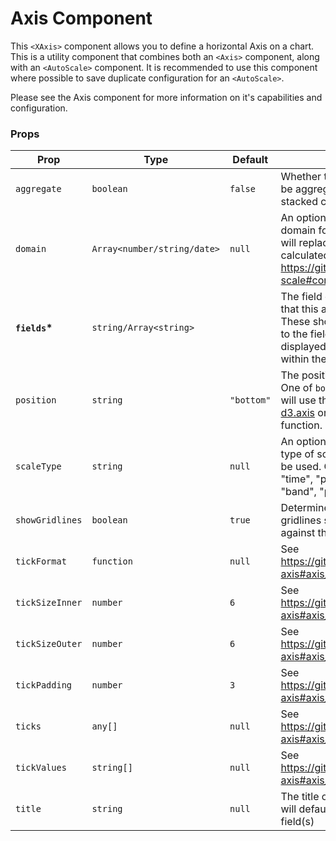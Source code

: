 
<Meta title="Components/Axis/XAxis" />

# Axis Component

This `<XAxis>` component allows you to define a horizontal Axis on a chart. This is a utility component that combines both an <LinkTo kind="components-axis-types--string-axis#axis-component">`<Axis>`</LinkTo> component, along with an `<AutoScale>` component. It is recommended to use this component where possible to save duplicate configuration for an `<AutoScale>`.

Please see the <LinkTo kind="components-axis-types--string-axis#axis-component">Axis</LinkTo> component for more information on it's capabilities and configuration.

<Canvas>
    <Story id="components-axis-xaxis--x-axis-story" />
</Canvas>

### Props

| Prop            | Type                        | Default | Note                                                                                                                                                     |
| --------------- | --------------------------- | ------- | -------------------------------------------------------------------------------------------------------------------------------------------------------- |
| `aggregate`     | `boolean`                   | `false`   | Whether the scale should be aggregated (used for stacked charts)                                                                                         |
| `domain`        | `Array<number/string/date>` | `null`    | An optional override of the domain for the scale. This will replace any auto calculated domain. See https://github.com/d3/d3-scale#continuous_domain     |
| **`fields`\***  | `string/Array<string>`      |         | The field or set of fields that this axis represents. These should correspond to the fields being displayed on this Axis within the data.                |
| `position`      | `string`                    | `"bottom"`  | The position of the axis. One of `bottom` or `top`. This will use the appropriate [d3.axis](https://github.com/d3/d3-axis#axisTop) orientation function. |
| `scaleType`     | `string`                    | `null`    | An optional override of the type of scale that should be used. One of "linear", "time", "power", "log", "band", "point"                                  |
| `showGridlines` | `boolean`                   | `true`    | Determines whether gridlines should be shown against this axis.                                                                                          |
| `tickFormat`    | `function`                  | `null`    | See https://github.com/d3/d3-axis#axis_tickFormat                                                                                                        |
| `tickSizeInner` | `number`                    | `6`       | See https://github.com/d3/d3-axis#axis_tickSizeInner.                                                                                                    |
| `tickSizeOuter` | `number`                    | `6`       | See https://github.com/d3/d3-axis#axis_tickSizeOuter.                                                                                                    |
| `tickPadding`   | `number`                    | `3`       | See https://github.com/d3/d3-axis#axis_tickPadding.                                                                                                      |
| `ticks`         | `any[]`                     | `null`    | See https://github.com/d3/d3-axis#axis_ticks                                                                                                             |
| `tickValues`    | `string[]`                  | `null`    | See https://github.com/d3/d3-axis#axis_tickValues                                                                                                        |
| `title`         | `string`                    | `null`    | The title of the axis. This will default to the value in field(s)                                                                                        |

